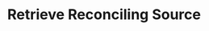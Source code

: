 ---
title: "Retrieve Reconciling Source"
openapi: "/openapi/openapi.yaml GET /reconcilingsources/{companyId}/{customId}"
---